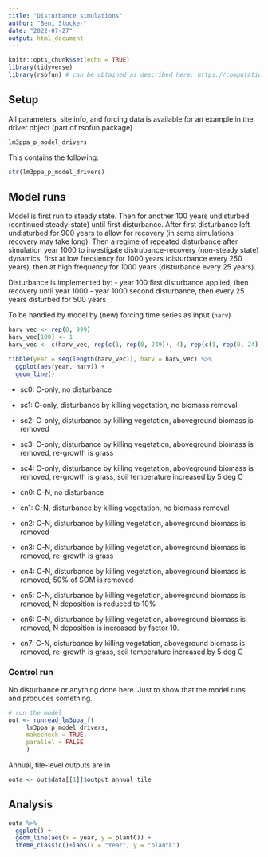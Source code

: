 ```yaml
---
title: "Disturbance simulations"
author: "Beni Stocker"
date: "2022-07-27"
output: html_document
---
```


```r
knitr::opts_chunk$set(echo = TRUE)
library(tidyverse)
library(rsofun) # can be obtained as described here: https://computationales.github.io/rsofun/
```

## Setup

All parameters, site info, and forcing data is available for an example in the driver object (part of rsofun package)
```r
lm3ppa_p_model_drivers
```

This contains the following:
```r
str(lm3ppa_p_model_drivers)
```

## Model runs

Model is first run to steady state. Then for another 100 years undisturbed (continued steady-state) until first disturbance. After first disturbance left undisturbed for 900 years to allow for recovery (in some simulations recovery may take long). Then a regime of repeated disturbance after simulation year 1000 to investigate distrubance-recovery (non-steady state) dynamics, first at low frequency for 1000 years (disturbance every 250 years), then at high frequency for 1000 years (disturbance every 25 years).

Disturbance is implemented by:
- year 100 first disturbance applied, then recovery until year 1000
- year 1000 second disturbance, then every 25 years disturbed for 500 years

To be handled by model by (new) forcing time series as input (`harv`)
```r
harv_vec <- rep(0, 999)
harv_vec[100] <- 1
harv_vec <- c(harv_vec, rep(c(1, rep(0, 249)), 4), rep(c(1, rep(0, 24)), 40))

tibble(year = seq(length(harv_vec)), harv = harv_vec) %>% 
  ggplot(aes(year, harv)) +
  geom_line()
```


- sc0: C-only, no disturbance
- sc1: C-only, disturbance by killing vegetation, no biomass removal
- sc2: C-only, disturbance by killing vegetation, aboveground biomass is removed
- sc3: C-only, disturbance by killing vegetation, aboveground biomass is removed, re-growth is grass
- sc4: C-only, disturbance by killing vegetation, aboveground biomass is removed, re-growth is grass, soil temperature increased by 5 deg C


- cn0: C-N, no disturbance
- cn1: C-N, disturbance by killing vegetation, no biomass removal
- cn2: C-N, disturbance by killing vegetation, aboveground biomass is removed
- cn3: C-N, disturbance by killing vegetation, aboveground biomass is removed, re-growth is grass
- cn4: C-N, disturbance by killing vegetation, aboveground biomass is removed, 50% of SOM is removed
- cn5: C-N, disturbance by killing vegetation, aboveground biomass is removed, N deposition is reduced to 10%
- cn6: C-N, disturbance by killing vegetation, aboveground biomass is removed, N deposition is increased by factor 10.
- cn7: C-N, disturbance by killing vegetation, aboveground biomass is removed, re-growth is grass, soil temperature increased by 5 deg C


### Control run

No disturbance or anything done here. Just to show that the model runs and produces something.

```r
# run the model
out <- runread_lm3ppa_f(
     lm3ppa_p_model_drivers,
     makecheck = TRUE,
     parallel = FALSE
     )
```

Annual, tile-level outputs are in
```r
outa <- out$data[[1]]$output_annual_tile
```


## Analysis

```r
outa %>% 
  ggplot() +
  geom_line(aes(x = year, y = plantC)) +
  theme_classic()+labs(x = "Year", y = "plantC")
```

